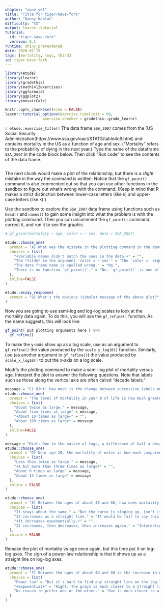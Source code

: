 ```yaml
---
chapter: "none yet"
title: "Title for tiger-have-fork"
author: "Danny Kaplan"
difficulty: "XX"
output: learnr::tutorial
tutorial:
  id: "tiger-have-fork"
  version: 0.1
runtime: shiny_prerendered
date: 2020-07-19 
tags: [mortality, logs, third]
id: tiger-have-fork
---
```


```r
library(etude)
library(learnr)
library(gradethis)
library(math141Zexercises)
library(ggformula)
library(ggplot2)
library(mosaicCalc)

knitr::opts_chunk$set(echo = FALSE)
learnr::tutorial_options(exercise.timelimit = 60, 
                 exercise.checker = gradethis::grade_learnr)
```


`r etude::exercise_title()` The data frame `SSA_2007` comes from the [US Social Security Administration(https://www.ssa.gov/oact/STATS/table4c6.html) and contains mortality in the US as a function of age and sex. ("Mortality"  refers to the probability of dying in the next year.) Type the name of the dataframe `SSA_2007` in the code block below. Then click "Run code" to see the contents of the data frame.

```r

```

The next chunk would make a plot of the relationship, but there is a *slight* mistake in the way the command is written. Notice that the `gf_point()` command is also  commented out so that you can use other functions in the sandbox to figure out what's wrong with the  command. (Keep in mind that R  makes a strict distinction between lower-case  letters  (like  `k`) and upper-case letters (like `K`).)

Use the sandbox to explore the `SSA_2007` data frame using functions such as `head()` and `names()` to gain some insight into what the problem is with the plotting command. Then you can uncomment the `gf_point()` command, correct it, and  run it to  see the graphic.


```r
# gf_point(mortality ~ age, color = ~ sex, data = SSA_2007)
```

```r
etude::choose_one(
  prompt = "A) What was the mistake in the plotting command in the above code box?",
  choices = list(
    "+Variable names didn't match the ones in the data.+" = "",
    "The *tilde* in the argument `color = ~ sex`" = "The `color =` argument is right. The value being used, `~ sex`, is a one-sided formula and is used for things like color, shape, transparency, ....",
    "The data frame name is spelled wrong." = "No.",
    "There is no function `gf_point()`." = "No. `gf_point()` is one of the more commonly used plotting functions"
  ),
  inline=FALSE
)
```

```r
etude::essay_response(
  prompt = "B) What's the obvious (simple) message of the above plot?"
)
```

Now you are going to use semi-log and log-log scales to look at the mortality data again. To do this, you will use the `gf_refine()` function. As the name suggests, this will look like:

```r
gf_point( put plotting arguments here ) %>% 
  gf_refine()
```

To make the y-axis show up as a log scale, use as an argument to `gf_refine()` the value produced by the `scale_y_log10()` function. Similarly, use (as another argument to `gf_refine()`) the value produced by  `scale_x_log10()` to put the x-axis on a log scale.

Modify the plotting command to make a semi-log plot of mortality versus age. Interpret the plot to answer the following questions. Note that labels such as those along the vertical axis are often called "decade labels."

```r
message = "C) Hint: How much is the change between successive labels on the y axis?"
etude::choose_one(
  prompt = "The level of mortality in year 0 of life is how much greater than in year 1 and after?",
  choices = list(
    "About twice as large." = message,
    "About five times as large" = message,
    "+About 10 times as large+" = "",
    "About 100 times as large" = message
  ),
  inline=FALSE
)
```

```r
message = "Hint: Due to the nature of logs, a difference of half a decade corresponds to a change of $\\sqrt{10}$."
etude::choose_one(
  prompt = "D) Near age 20, the mortality of males is how much compared to females?",
  choices = list(
    "Less than twice as large." = message,
    "+A bit more than three times as large+" = "",
    "About 8 times as large" = message,
    "About 12 times as large" = message
  ),
  inline = FALSE
)
```

```r
etude::choose_one(
  prompt = "E) Between the ages of about 40 and 80, how does mortality change with age?",
  choices = list(
    "It stays about the same." = "But the curve is sloping up, isn't it?",
    "It increases as a straight line." = "It would be fair to say this about the logarithm of mortality. But a straight line in log mortality means that mortality itself is increasing exponentially.",
    "+It increases exponentially.+" = "",
    "It increases, then decreases, then increases again." = "Interesting that you would say this when the function in clearly monotonically increasing above age 30."
  ),
  inline = FALSE
)
```

Remake the plot of mortality vs age once again, but this time put it on log-log axes. The sign of a power-law relationship is that it shows up as a straight line on log-log axes. 

```r
etude::choose_one(
  prompt = "F) Between the ages of about 40 and 80 is the increase in mortality better modeled by an exponential or a power-law process?",
  choices = list(
    "Power-law" = "But it's hard to find any straight line on the log-log  plot.",
    "+Exponential+" = "Right. The graph is much closer to a straight line on semi-log scales than on log-log scales.",
    "No reason to prefer one or the other." = "One is much closer to a straight line than the other."
  )
)
```
